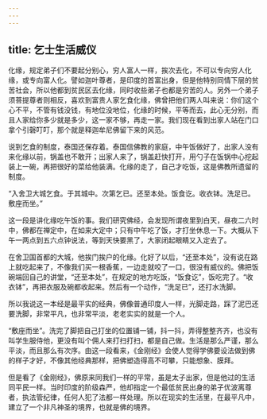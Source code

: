 ```yaml
---
---
---
```

title: 乞士生活威仪
---




化缘，规定弟子们不要起分别心，穷人富人一样，挨次去化，不可以专向穷人化缘，或专向富人化。譬如迦叶尊者，是印度的首富出身，但是他特别同情下层的贫苦社会，所以他都到贫民区去化缘，同时收些弟子也都是穷苦的人。另外一个弟子须菩提尊者则相反，喜欢到富贵人家乞食化缘，佛曾把他们两人叫来说：你们这个心不平，不管有钱没钱，有地位没地位，化缘的时候，平等而去，此心无分别，而且人家给你多少就是多少，这一家不够，再走一家。我们现在看到出家人站在门口拿个引磬叮叮，那个就是释迦牟尼佛留下来的风范。

说到乞食的制度，泰国还保存着。泰国信佛教的家庭，中午饭做好了，出家人没有来化缘以前，锅盖也不敢开；出家人来了，锅盖赶快打开，用勺子在饭锅中心挖起装上一碗，再把很好的菜给他装满。化缘的走了，自己才吃饭，这是佛教所遗留的制度。

“入舍卫大城乞食。于其城中。次第乞已。还至本处。饭食讫。收衣钵。洗足已。敷座而坐。”

这一段是讲化缘吃午饭的事。我们研究佛经，会发现所谓夜里到白天，昼夜二六时中，佛都在禅定中，在如来大定中；只有中午吃了饭，才打坐休息一下。大概从下午一两点到五六点钟说法，等到天快要黑了，大家闭起眼睛又入定去了。

在舍卫国首都的大城，他挨门挨户的化缘。化好了以后，“还至本处”，没有说在路上就吃起来了，不像我们买一根香蕉，一边走就咬了一口，很没有威仪的。佛把饭碗端回自己的讲堂，“还至本处”，在规定的地方吃饭，“饭食讫”，饭吃完了。“收衣钵”，再把衣服及碗都收起来。然后有一个动作，“洗足已”，还打水洗脚。

所以我说这一本经是最平实的经典，佛像普通印度人一样，光脚走路，踩了泥巴还要洗脚，非常平凡，也非常平淡，老老实实的就是一个人。

“敷座而坐”。洗完了脚把自己打坐的位置铺一铺，抖一抖，弄得整整齐齐，也没有叫学生服侍他，更没有叫个佣人来打扫打扫，都是自己做。生活是那么严谨，那么平淡，而且那么有次序。由这一段看来，《金刚经》会使人觉得学佛要设法做到佛的样子才好，不像其他经典那样，把佛塑造得高不可攀，只能想象、膜拜。

但是看了《金刚经》，佛原来同我们一样的平常，虽是太子出家，但是他过的生活同平民一样。当时印度的阶级森严，他却指定一个最低贫民出身的弟子优波离尊者，执法管纪律，任何人犯了法都一样处理。所以在现实的生活里，在最平凡中，建立了一个非凡神圣的境界，也就是佛的境界。
